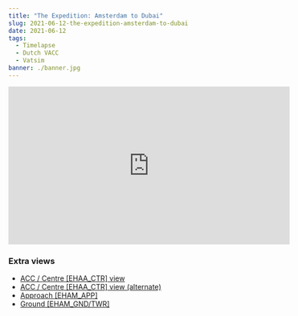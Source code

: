 ```yaml
---
title: "The Expedition: Amsterdam to Dubai"
slug: 2021-06-12-the-expedition-amsterdam-to-dubai
date: 2021-06-12
tags:
  - Timelapse
  - Dutch VACC
  - Vatsim
banner: ./banner.jpg
---
```


<iframe width="560" height="315" src="https://www.youtube-nocookie.com/embed/x530Zb7HLvk" title="YouTube video player" frameborder="0" allow="accelerometer; autoplay; clipboard-write; encrypted-media; gyroscope; picture-in-picture" allowfullscreen></iframe>

### Extra views
- [ACC / Centre [EHAA_CTR] view](https://youtu.be/ZSh7jSJpxhg)
- [ACC / Centre [EHAA_CTR] view (alternate)](https://youtu.be/6kgZ0K7BTzo)
- [Approach [EHAM_APP]](https://youtu.be/Lg7V1tCwqvw)
- [Ground [EHAM_GND/TWR]](https://youtu.be/H3kWOQtiBhM)